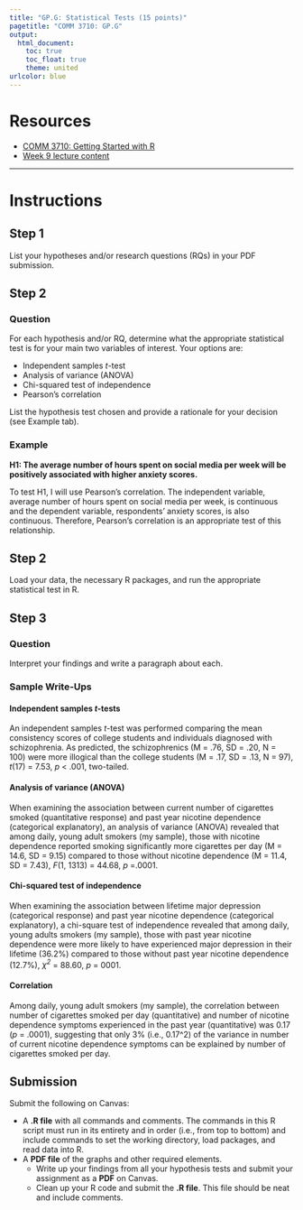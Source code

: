 ---
title: "GP.G: Statistical Tests (15 points)"
pagetitle: "COMM 3710: GP.G"
output:
  html_document:
    toc: true
    toc_float: true
    theme: united
urlcolor: blue
---

# Resources
- [COMM 3710: Getting Started with R](https://sarakyeo.github.io/COMM-3710-bookdown/docs/index.html)
- [Week 9 lecture content](https://yesuncomm.github.io/COMM-3710/week9.html)

---

# Instructions

## Step 1
List your hypotheses and/or research questions (RQs) in your PDF submission.


## Step 2 {.tabset .tabset-fade .tabset-pills}
### Question
For each hypothesis and/or RQ, determine what the appropriate statistical test is for your main two variables of interest. Your options are:

- Independent samples *t*-test
- Analysis of variance (ANOVA)
- Chi-squared test of independence
- Pearson's correlation

List the hypothesis test chosen and provide a rationale for your decision (see Example tab).

### Example
**H1: The average number of hours spent on social media per week will be positively associated with higher anxiety scores.**

To test H1, I will use Pearson's correlation. The independent variable, average number of hours spent on social media per week, is continuous and the dependent variable, respondents' anxiety scores, is also continuous. Therefore, Pearson's correlation is an appropriate test of this relationship.


## Step 2
Load your data, the necessary R packages, and run the appropriate statistical test in R.


## Step 3 {.tabset .tabset-fade .tabset-pills}
### Question 
Interpret your findings and write a paragraph about each.

### Sample Write-Ups {.tabset .tabset-fade}

#### Independent samples *t*-tests
An independent samples *t*-test was performed comparing the mean consistency scores of college students and individuals diagnosed with schizophrenia. As predicted, the schizophrenics (M = .76, SD = .20, N = 100) were more illogical than the college students (M = .17, SD = .13, N = 97), *t*(17) = 7.53, *p* < .001, two-tailed.

#### Analysis of variance (ANOVA)
When examining the association between current number of cigarettes smoked (quantitative response) and past year nicotine dependence (categorical explanatory), an analysis of variance (ANOVA) revealed that among daily, young adult smokers (my sample), those with nicotine dependence reported smoking significantly more cigarettes per day (M = 14.6, SD = 9.15) compared to those without nicotine dependence (M = 11.4, SD = 7.43), *F*(1, 1313) = 44.68, *p* =.0001.

#### Chi-squared test of independence
When examining the association between lifetime major depression (categorical response) and past year nicotine dependence (categorical explanatory), a chi-square test of independence revealed that among daily, young adults smokers (my sample), those with past year nicotine dependence were more likely to have experienced major depression in their lifetime (36.2%) compared to those without past year nicotine dependence (12.7%), *$\chi$^2^* = 88.60, *p* = 0001.

#### Correlation
Among daily, young adult smokers (my sample), the correlation between number of cigarettes smoked per day (quantitative) and number of nicotine dependence symptoms experienced in the past year (quantitative) was 0.17 (*p* = .0001), suggesting that only 3% (i.e., 0.17^2) of the variance in number of current nicotine dependence symptoms can be explained by number of cigarettes smoked per day.


## Submission
Submit the following on Canvas:

- A **.R file** with all commands and comments. The commands in this R script must run in its entirety and in order (i.e., from top to bottom) and include commands to set the working directory, load packages, and read data into R.
- A **PDF file** of the graphs and other required elements.
   - Write up your findings from all your hypothesis tests and submit your assignment as a **PDF** on Canvas.
   - Clean up your R code and submit the **.R file**. This file should be neat and include comments.

